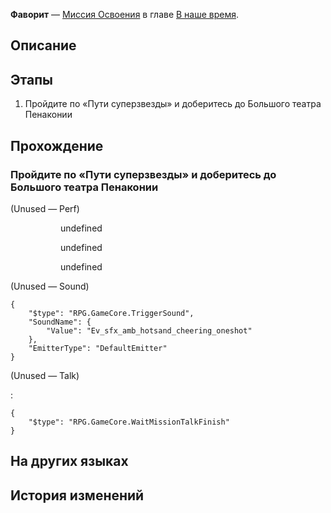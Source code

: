 {{Дополнить|Диалоги.}}
{{Миссия Инфобокс
|id              = 1032705
|Название        = 
|Изображение     = Миссия Освоения Фаворит.png
|Тип             = Миссия Освоения
|События         = 
|Глава           = В наше время
|Условия         = Завершена [[Миссия Освоения]] ''[[Фаворит]]''
|Персонажи       = Воскресенье; Март 7; Первопроходец; Светлячок; Трансляция
|СтартЛокация    = Отборочная площадка выжженных песков от Услады™
|Мир             = Пенакония
|Локации         = Отборочная площадка выжженных песков от Услады™
|Предыдущая      = 
|Следующая       = Красавица и Разрушение
|Награды         = Опыт Освоения*800; Звёздный нефрит*100; Утраченный кристалл*12; Часокредиты*400; "A Star Is Born"*1 { text = A Star Is Born }; "An Actor Prepares"*1 { text = An Actor Prepares }; Кредиты*160 000
}}
'''Фаворит''' — [[Миссия Освоения]] в главе [[В наше время]].

==Описание==
{{Описание|<!--официальное описание из Перекрёстка судеб-->}}

==Этапы==
# Пройдите по «Пути суперзвезды» и доберитесь до Большого театра Пенаконии

==Прохождение==
{{Дополнить}}


===Пройдите по «Пути суперзвезды» и доберитесь до Большого театра Пенаконии===
{{Описание миссии|локация=Отборочная площадка выжженных песков от Услады™|Вы смогли одолеть рыцаря, чья страсть была подобна пылающему пламени, и получили свой входной билет на «Путь суперзвезды».<br />Скоро вас лично встретит сама госпожа Зарянка... Нет, вы ведь уже добрались до Большого театра Пенаконии и Стелларона! Помните знаменитые слова Хомяка-рыцаря: «Вперё-о-о-од!»}}
{{Диалог Начало}}


;(Unused &mdash; Perf)
<!--Unknown TalkSentence: 103273102-->
:<!--Unknown TalkSentence: 103273103-->
::{{Диалог|Стрелка}} undefined
::<!--Unknown TalkSentence: 103273108-->
::<!--Unknown TalkSentence: 103273109-->
::<!--Unknown TalkSentence: 103273110-->
::<!--Unknown TalkSentence: 103273111-->
::<!--Unknown TalkSentence: 103273112-->
::<!--Unknown TalkSentence: 103273113-->
::<!--Unknown TalkSentence: 103273114-->
::<!--Unknown TalkSentence: 103273115-->
::{{Диалог|Стрелка}} undefined
::<!--Unknown TalkSentence: 103273108-->
::<!--Unknown TalkSentence: 103273109-->
::<!--Unknown TalkSentence: 103273110-->
::<!--Unknown TalkSentence: 103273111-->
::<!--Unknown TalkSentence: 103273112-->
::<!--Unknown TalkSentence: 103273113-->
::<!--Unknown TalkSentence: 103273114-->
::<!--Unknown TalkSentence: 103273115-->
::{{Диалог|Стрелка}} undefined
::<!--Unknown TalkSentence: 103273106-->
::<!--Unknown TalkSentence: 103273107-->
::<!--Unknown TalkSentence: 103273108-->
::<!--Unknown TalkSentence: 103273109-->
::<!--Unknown TalkSentence: 103273110-->
::<!--Unknown TalkSentence: 103273111-->
::<!--Unknown TalkSentence: 103273112-->
::<!--Unknown TalkSentence: 103273113-->
::<!--Unknown TalkSentence: 103273114-->
::<!--Unknown TalkSentence: 103273115-->
:<!--Unknown TalkSentence: 103273108-->
:<!--Unknown TalkSentence: 103273109-->
:<!--Unknown TalkSentence: 103273110-->
:<!--Unknown TalkSentence: 103273111-->
:<!--Unknown TalkSentence: 103273112-->
:<!--Unknown TalkSentence: 103273113-->
:<!--Unknown TalkSentence: 103273114-->
:<!--Unknown TalkSentence: 103273115-->
;(Unused &mdash; Sound)
<pre>{
	"$type": "RPG.GameCore.TriggerSound",
	"SoundName": {
		"Value": "Ev_sfx_amb_hotsand_cheering_oneshot"
	},
	"EmitterType": "DefaultEmitter"
}</pre>

;(Unused &mdash; Talk)
<!--Unknown TalkSentence: 103272437-->
:<!--Unknown TalkSentence: 103272438-->
:<!--Unknown TalkSentence: 103272439-->
:<pre>{
	"$type": "RPG.GameCore.WaitMissionTalkFinish"
}</pre>
:{{tx}}
:{{tx}}
{{Диалог Конец}}

==На других языках==
{{На других языках
|en   = Seabiscuit
|zhs  = 奔腾年代
|zht  = 奔騰年代
|ja   = 奔走する時代
|ko   = 씨비스킷
|es   = La era del tumulto
|fr   = L'ère du tumulte
|ru   = Фаворит
|th   = ยุคพุ่งทะยาน
|vi   = Thời Đại Đầy Hứa Hẹn
|de   = Mit dem Willen zum Erfolg
|id   = Era Melaju Cepat
|pt   = A Era do Tumulto
}}

==История изменений==
{{История изменений|2.7}}
